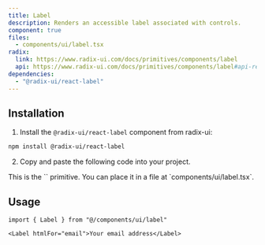 ```yaml
---
title: Label
description: Renders an accessible label associated with controls.
component: true
files:
  - components/ui/label.tsx
radix:
  link: https://www.radix-ui.com/docs/primitives/components/label
  api: https://www.radix-ui.com/docs/primitives/components/label#api-reference
dependencies:
  - "@radix-ui/react-label"
---
```


<ComponentExample src="/components/examples/label/demo.tsx" extractClassname>
  <LabelDemo />
</ComponentExample>

## Installation

1. Install the `@radix-ui/react-label` component from radix-ui:

```bash
npm install @radix-ui/react-label
```

2. Copy and paste the following code into your project.

<ComponentSource src="/components/ui/label.tsx" />

<Callout>
  This is the `<Label />` primitive. You can place it in a file at
  `components/ui/label.tsx`.
</Callout>

## Usage

```tsx
import { Label } from "@/components/ui/label"
```

```tsx
<Label htmlFor="email">Your email address</Label>
```
